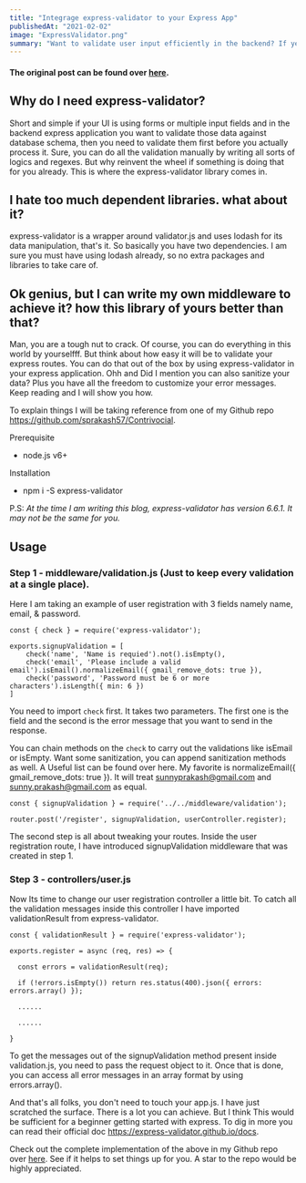 ```yaml
---
title: "Integrage express-validator to your Express App"
publishedAt: "2021-02-02"
image: "ExpressValidator.png"
summary: "Want to validate user input efficiently in the backend? If yes, this guide we will help you up and running."
---
```


#### The original post can be found over [here](https://suprdev.netlify.com/blog/express-validator).

## Why do I need express-validator?
Short and simple if your UI is using forms or multiple input fields and in the backend express application you want to validate those data against database schema, then you need to validate them first before you actually process it. Sure, you can do all the validation manually by writing all sorts of logics and regexes. But why reinvent the wheel if something is doing that for you already. This is where the express-validator library comes in.

## I hate too much dependent libraries. what about it?
express-validator is a wrapper around validator.js and uses lodash for its data manipulation, that's it. So basically you have two dependencies. I am sure you must have using lodash already, so no extra packages and libraries to take care of.

## Ok genius, but I can write my own middleware to achieve it? how this library of yours better than that?
Man, you are a tough nut to crack. Of course, you can do everything in this world by yourselfff. But think about how easy it will be to validate your express routes. You can do that out of the box by using express-validator in your express application. Ohh and Did I mention you can also sanitize your data? Plus you have all the freedom to customize your error messages. Keep reading and I will show you how.

To explain things I will be taking reference from one of my Github repo https://github.com/sprakash57/Contrivocial.

Prerequisite

- node.js v6+

Installation

- npm i -S express-validator

P.S: *At the time I am writing this blog, express-validator has version 6.6.1. It may not be the same for you.*

## Usage
### Step 1 - middleware/validation.js (Just to keep every validation at a single place).
Here I am taking an example of user registration with 3 fields namely name, email, & password.
```
const { check } = require('express-validator');

exports.signupValidation = [
    check('name', 'Name is requied').not().isEmpty(),
    check('email', 'Please include a valid email').isEmail().normalizeEmail({ gmail_remove_dots: true }),
    check('password', 'Password must be 6 or more characters').isLength({ min: 6 })
]
```
You need to import `check` first. It takes two parameters. The first one is the field and the second is the error message that you want to send in the response.

You can chain methods on the `check` to carry out the validations like isEmail or isEmpty. Want some sanitization, you can append sanitization methods as well. A Useful list can be found over here. My favorite is normalizeEmail({ gmail_remove_dots: true }). It will treat sunnyprakash@gmail.com and sunny.prakash@gmail.com as equal.

```
const { signupValidation } = require('../../middleware/validation');

router.post('/register', signupValidation, userController.register);
```
The second step is all about tweaking your routes. Inside the user registration route, I have introduced signupValidation middleware that was created in step 1.

### Step 3 - controllers/user.js
Now Its time to change our user registration controller a little bit. To catch all the validation messages inside this controller I have imported validationResult from express-validator.

```
const { validationResult } = require('express-validator');

exports.register = async (req, res) => {

  const errors = validationResult(req);

  if (!errors.isEmpty()) return res.status(400).json({ errors: errors.array() });

  ......

  ......

}
```
To get the messages out of the signupValidation method present inside validation.js, you need to pass the request object to it. Once that is done, you can access all error messages in an array format by using errors.array().

And that's all folks, you don't need to touch your app.js. I have just scratched the surface. There is a lot you can achieve. But I think This would be sufficient for a beginner getting started with express. To dig in more you can read their official doc https://express-validator.github.io/docs.

Check out the complete implementation of the above in my Github repo over [here](https://github.com/sprakash57/Contrivocial). See if it helps to set things up for you. A star to the repo would be highly appreciated.